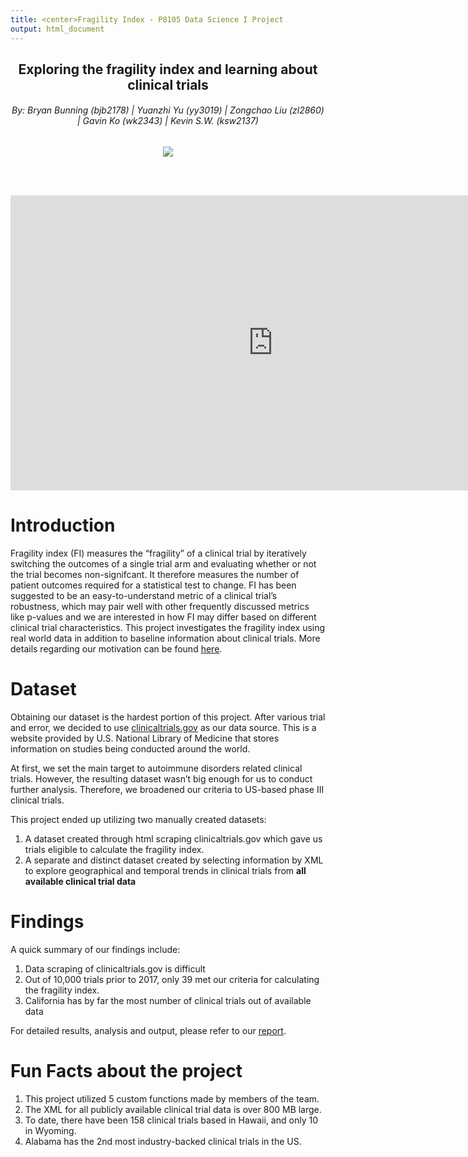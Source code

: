 ```yaml
---
title: <center>Fragility Index - P8105 Data Science I Project 
output: html_document
---
```


<h2 style="text-align: center;" markdown="1">Exploring the fragility index and learning about clinical trials</h2>
<h6 style="text-align: center;" markdown="1">By: Bryan Bunning (bjb2178)  |  Yuanzhi Yu (yy3019)  |  Zongchao Liu (zl2860)  |  Gavin Ko (wk2343)  |  Kevin S.W. (ksw2137)</h6>
<center><a href=""><img src="image/title-image.webp"></a></center>

<br></br>

<center>
<iframe width="840" height="472" src="https://www.youtube.com/embed/KKhuoAeDe7s" frameborder="0" allow="accelerometer; autoplay; encrypted-media; gyroscope; picture-in-picture" allowfullscreen></iframe>
</center>

# Introduction

Fragility index (FI) measures the "fragility" of a clinical trial by iteratively switching the outcomes of a single trial arm and evaluating whether or not the trial becomes non-signifcant. It therefore measures the number of patient outcomes required for a statistical test to change. FI has been suggested to be an easy-to-understand metric of a clinical trial’s robustness, which may pair well with other frequently discussed metrics like p-values and we are interested in how FI may differ based on different clinical trial characteristics. This project investigates the fragility index using real world data in addition to baseline information about clinical trials. More details regarding our motivation can be found [here](proj_background.html).

# Dataset

Obtaining our dataset is the hardest portion of this project. After various trial and error, we decided to use [clinicaltrials.gov](https://clinicaltrials.gov) as our data source. This is a website provided by U.S. National Library of Medicine that stores information on studies being conducted around the world. 

At first, we set the main target to autoimmune disorders related clinical trials. However, the resulting dataset wasn't big enough for us to conduct further analysis. Therefore, we broadened our criteria to US-based phase III clinical trials. 

This project ended up utilizing two manually created datasets:

1. A dataset created through html scraping clinicaltrials.gov which gave us trials eligible to calculate the fragility index.
2. A separate and distinct dataset created by selecting information by XML to explore geographical and temporal trends in clinical trials from **all available clinical trial data**

# Findings

A quick summary of our findings include:     

1.  Data scraping of clinicaltrials.gov is difficult
2.  Out of 10,000 trials prior to 2017, only 39 met our criteria for calculating the fragility index. 
3.  California has by far the most number of clinical trials out of available data

For detailed results, analysis and output, please refer to our [report](report.html).

# Fun Facts about the project

1. This project utilized 5 custom functions made by members of the team. 
2. The XML for all publicly available clinical trial data is over 800 MB large.
3. To date, there have been 158 clinical trials based in Hawaii, and only 10 in Wyoming.
4. Alabama has the 2nd most industry-backed clinical trials in the US.